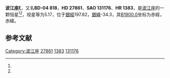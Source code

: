 {{Starbox begin
| name = 波江座ξ
}}
{{Starbox observe
| epoch = [[J2000.0|J2000.0]]
| constell = [[波江座|波江座]]<ref name=SIMBAD>{{cite web
 | url=http://simbad.u-strasbg.fr/simbad/sim-id?Ident=HR+1383
 | title=Pulsating variable Star
 | publisher=Centre de Données astronomiques de Strasbourg
 | work=SIMBAD
 | accessdate=2012-07-13
 | archive-date=2016-03-15
 | archive-url=https://web.archive.org/web/20160315124501/http://simbad.u-strasbg.fr/simbad/sim-id?Ident=HR+1383
 | dead-url=no
 }}</ref><ref name=DATA>{{cite web
 | url=http://vizier.u-strasbg.fr/viz-bin/VizieR-5?-out.add=.&-source=5050&-corr=PK=HR&-out.max=9999&HR=1383
 | title=VizieR Detailed Page
 | accessdate=2012-07-13
 | archive-date=2019-02-21
 | archive-url=https://web.archive.org/web/20190221121527/http://vizier.u-strasbg.fr/viz-bin/VizieR-5?-out.add=.&-source=5050&-corr=PK=HR&-out.max=9999&HR=1383
 | dead-url=no
 }}</ref>
| 星官 = 
| ra = {{RA|4|23|40.8}}<ref name=SIMBAD /><ref name=DATA />
| dec = {{DEC|-3|44|44}}<ref name=SIMBAD /><ref name=DATA />
| appmag_v = 5.17<ref name=SIMBAD /><ref name=DATA />
}}
{{Starbox character
| class = A2V<ref name=SIMBAD /><ref name=DATA />
| b-v = 0.08<ref name=SIMBAD /><ref name=DATA />
| u-b = 0.08<ref name=SIMBAD /><ref name=DATA />
| r-i = 0.03<ref name=SIMBAD /><ref name=DATA />
| variable = 
}}
{{Starbox astrometry
| radial_v = 0.08
| prop_mo_ra = -11
| parallax = 0.013
| p_error = 
}}
{{Starbox catalog
| names =BD-04 818，[[SAO星表|SAO]] 131176，[[HD星表|HD]] 27861，[[HR星表|HR]] 1383}}
{{Starbox reference |Simbad=HR+1383}}
{{Starbox end}}

'''波江座ξ'''，又名'''BD-04 818'''，'''HD 27861'''、'''SAO 131176'''、'''HR 1383'''，是[[波江座|波江座]]的一颗恒星<ref name=SIMBAD /><ref name=DATA />，视星等为5.17，位于[[銀道座標系|銀經]]197.82，[[銀道座標系|銀緯]]-34.3，其[[B1900.0|B1900.0]]坐标为赤經{{RA|4|18|42}}，赤緯{{DEC|-3|-34.3|36}}。

== 参考文献 ==
{{reflist}}

{{star-stub}}

{{波江座恒星}}
{{星官|九州殊口|6|11}}
[[Category:波江座|Category:波江座]]
[[Category:HD和HDE天體|27861]]
[[Category:HR天體|1383]]
[[Category:SAO天體|131176]]
